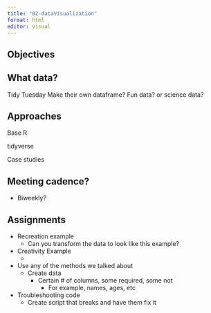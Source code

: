 ```yaml
---
title: "02-dataVisualization"
format: html
editor: visual
---
```


## Objectives


## What data?

Tidy Tuesday
Make their own dataframe?
Fun data? or science data?

## Approaches

Base R

tidyverse

Case studies

## Meeting cadence?
- Biweekly?

## Assignments
- Recreation example
    - Can you transform the data to look like this example?
- Creativity Example
    - 
- Use any of the methods we talked about 
    - Create data 
        - Certain # of columns, some required, some not
            - For example, names, ages, etc
- Troubleshooting code 
    - Create script that breaks and have them fix it
